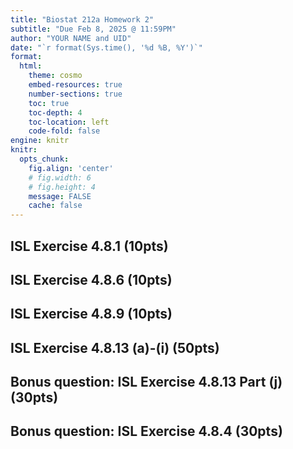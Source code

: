 ```yaml
---
title: "Biostat 212a Homework 2"
subtitle: "Due Feb 8, 2025 @ 11:59PM"
author: "YOUR NAME and UID"
date: "`r format(Sys.time(), '%d %B, %Y')`"
format:
  html:
    theme: cosmo
    embed-resources: true
    number-sections: true
    toc: true
    toc-depth: 4
    toc-location: left
    code-fold: false
engine: knitr
knitr:
  opts_chunk: 
    fig.align: 'center'
    # fig.width: 6
    # fig.height: 4
    message: FALSE
    cache: false
---
```


## ISL Exercise 4.8.1 (10pts)

## ISL Exercise 4.8.6 (10pts)

## ISL Exercise 4.8.9 (10pts)

## ISL Exercise 4.8.13 (a)-(i) (50pts)

## Bonus question: ISL Exercise 4.8.13 Part (j) (30pts)

## Bonus question: ISL Exercise 4.8.4 (30pts)
